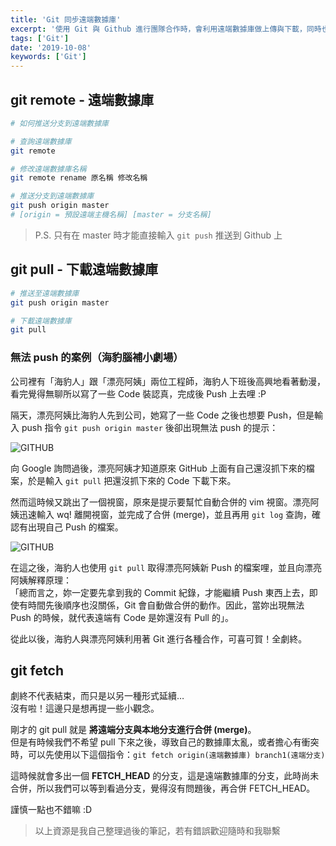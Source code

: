 ```yaml
---
title: 'Git 同步遠端數據庫'
excerpt: '使用 Git 與 Github 進行團隊合作時，會利用遠端數據庫做上傳與下載，同時也會出現 Git 衝突，本篇文講解如何處理這些狀況。'
tags: ['Git']
date: '2019-10-08'
keywords: ['Git']
---
```


## git remote - 遠端數據庫

```bash
# 如何推送分支到遠端數據庫

# 查詢遠端數據庫
git remote

# 修改遠端數據庫名稱
git remote rename 原名稱 修改名稱

# 推送分支到遠端數據庫
git push origin master
# [origin = 預設遠端主機名稱] [master = 分支名稱]
```

> P.S. 只有在 master 時才能直接輸入 `git push` 推送到 Github 上

## git pull - 下載遠端數據庫

```bash
# 推送至遠端數據庫
git push origin master

# 下載遠端數據庫
git pull
```

### 無法 push 的案例（海豹腦補小劇場）

公司裡有「海豹人」跟「漂亮阿姨」兩位工程師，海豹人下班後高興地看著動漫，看完覺得無聊所以寫了一些 Code 裝認真，完成後 Push 上去哩 :P

隔天，漂亮阿姨比海豹人先到公司，她寫了一些 Code 之後也想要 Push，但是輸入 push 指令 `git push origin master` 後卻出現無法 push 的提示：

![GITHUB](https://i.imgur.com/qU1BLaO.png)

向 Google 詢問過後，漂亮阿姨才知道原來 GitHub 上面有自己還沒抓下來的檔案，於是輸入 `git pull` 把還沒抓下來的 Code 下載下來。

然而這時候又跳出了一個視窗，原來是提示要幫忙自動合併的 vim 視窗。漂亮阿姨迅速輸入 wq! 離開視窗，並完成了合併 (merge)，並且再用 `git log` 查詢，確認有出現自己 Push 的檔案。

![GITHUB](https://i.imgur.com/6ZET7Hb.png)

在這之後，海豹人也使用 `git pull` 取得漂亮阿姨新 Push 的檔案哩，並且向漂亮阿姨解釋原理：  
「總而言之，妳一定要先拿到我的 Commit 紀錄，才能繼續 Push 東西上去，即使有時間先後順序也沒關係，Git 會自動做合併的動作。因此，當妳出現無法 Push 的時候，就代表遠端有 Code 是妳還沒有 Pull 的」。

從此以後，海豹人與漂亮阿姨利用著 Git 進行各種合作，可喜可賀！全劇終。

## git fetch

劇終不代表結束，而只是以另一種形式延續…  
沒有啦！這邊只是想再提一些小觀念。

剛才的 git pull 就是 **將遠端分支與本地分支進行合併 (merge)**。  
但是有時候我們不希望 pull 下來之後，導致自己的數據庫太亂，或者擔心有衝突時，可以先使用以下這個指令：`git fetch origin(遠端數據庫) branch1(遠端分支)`

這時候就會多出一個 **FETCH_HEAD** 的分支，這是遠端數據庫的分支，此時尚未合併，所以我們可以等到看過分支，覺得沒有問題後，再合併 FETCH_HEAD。

謹慎一點也不錯嘛 :D

> 以上資源是我自己整理過後的筆記，若有錯誤歡迎隨時和我聯繫
